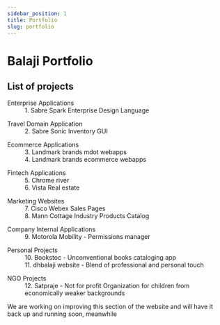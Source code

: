 ```yaml
---
sidebar_position: 1
title: Portfolio
slug: portfolio
---
```












# Balaji Portfolio

<ResumeDownloadLinks isInLine={false} />

## List of projects

<dl>
  <dt>Enterprise Applications</dt>
  <dd>
    1. Sabre Spark Enterprise Design Language
  </dd>
</dl>

<dl>
  <dt>Travel Domain Application</dt>
  <dd>
    2. Sabre Sonic Inventory GUI
  </dd>
</dl>

<dl>
  <dt>Ecommerce Applications</dt>
  <dd>
    3. Landmark brands mdot webapps
  </dd>
  <dd>
    4. Landmark brands ecommerce webapps
  </dd>
</dl>

<dl>
  <dt>Fintech Applications</dt>
  <dd>5. Chrome river</dd>
  <dd>6. Vista Real estate</dd>
</dl>

<dl>
  <dt>Marketing Websites</dt>
  <dd>7. Cisco Webex Sales Pages</dd>
  <dd>
    8. Mann Cottage Industry Products Catalog
  </dd>
</dl>

<dl>
  <dt>Company Internal Applications</dt>
  <dd>9. Motorola Mobility - Permissions manager</dd>
</dl>

<dl>
  <dt>Personal Projects</dt>
  <dd>10. Bookstoc - Unconventional books cataloging app</dd>
  <dd>11. dhbalaji website - Blend of professional and personal touch</dd>
</dl>

<dl>
  <dt>NGO Projects</dt>
  <dd>12. Satpraje - Not for profit Organization for children from economically weaker backgrounds</dd>
</dl>

We are working on improving this section of the website and will have it back up and running soon, meanwhile <ResumeDownloadLinks />
